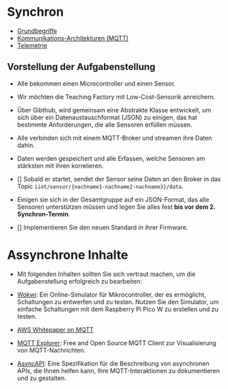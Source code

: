 # Synchron

- [Grundbegriffe](https://jhumci.github.io/2024_SoSe_IoT1/IoT_1_Grundbegriffe/#)
- [Kommunikations-Architekturen (MQTT)](https://jhumci.github.io/2024_SoSe_IoT1/IoT_4_Architekturen/)
- [Telemetrie](https://jhumci.github.io/2023_WiSe_IoT2/IoT_8_Telemetrie/)

## Vorstellung der Aufgabenstellung

- Alle bekommen einen Microcontroller und einen Sensor. 
- Wir möchten die Teaching Factory mit Low-Cost-Sensorik anreichern.
- Über Gibthub, wird gemeinsam eine Abstrakte Klasse entwickelt, um sich über ein Datenaustauschformat (JSON) zu einigen, das hat bestimmte Anforderungen, die alle Sensoren erfüllen müssen.
- Alle verbinden sich mit einem MQTT-Broker und streamen ihre Daten dahin.
- Daten werden gespeichert und alle Erfassen, welche Sensoren am stärksten mit ihren korrelieren.


- [] Sobald er startet, sendet der Sensor seine Daten an den Broker in das Topic `iiot/sensor/{nachname1-nachname2-nachname3}/data`.
- Einigen sie sich in der Gesamtgruppe auf ein JSON-Format, das alle Sensoren unterstützen müssen und legen Sie alles fest **bis vor dem 2. Synchron-Termin**.
- [] Implementieren Sie den neuen Standard in ihrer Firmware.

# Assynchrone Inhalte

- Mit folgenden Inhalten sollten Sie sich vertraut machen, um die Aufgabenstellung erfolgreich zu bearbeiten:

- [Wokwi](https://wokwi.com/projects/new/micropython-pi-pico-w): Ein Online-Simulator für Mikrocontroller, der es ermöglicht, Schaltungen zu entwerfen und zu testen. Nutzen Sie den Simulator, um einfache Schaltungen mit dem Raspberry Pi Pico W zu erstellen und zu testen.
- [AWS Whitepaper on MQTT](https://docs.aws.amazon.com/whitepapers/latest/designing-mqtt-topics-aws-iot-core/mqtt-design-best-practices.html)
- [MQTT Explorer](https://mqtt-explorer.com/): Free and Open Source MQTT Client zur Visualisierung von MQTT-Nachrichten.
- [AsyncAPI](https://www.asyncapi.com/en): Eine Spezifikation für die Beschreibung von asynchronen APIs, die Ihnen helfen kann, Ihre MQTT-Interaktionen zu dokumentieren und zu gestalten.

